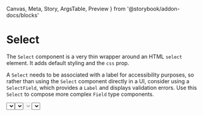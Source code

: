   Canvas,
  Meta,
  Story,
  ArgsTable,
  Preview
} from '@storybook/addon-docs/blocks'



<Meta title="Select" component={Select} />

# Select

The `Select` component is a very thin wrapper around an HTML `select` element. It adds default styling and the `css` prop.

A `Select` needs to be associated with a label for accessibility purposes, so rather than using the `Select` component directly in a UI, consider using a `SelectField`, which provides a `Label` and displays validation errors. Use this `Select` to compose more complex `Field` type components.

<Preview>
  <Story name="Basic">
    <Select
      ariaLabel={'basic'}
      options={[
        { value: 1, label: 'Apples' },
        { value: 2, label: 'Bananas' }
      ]}
    />
  </Story>
</Preview>

## Accessibility

For accessibility purposes the component needs either to have the `id` or `name` prop set to link it to the label it is associated with. If those are not available, please add an `aria-label` or a `title` to ensure that the component remains accessible

## Default Option

The component can display a default option without a value by passing the `defaultOption` property.

<Preview>
  <Story name="Default option">
    <Select
      defaultOption="please select"
      ariaLabel={'with default option'}
      options={[
        { value: 1, label: 'one' },
        { value: 2, label: 'two' }
      ]}
    />
  </Story>
</Preview>

## Disabled select

The component has a `disabled` state, by setting the `disabled` property.

<Preview>
  <Story name="Disabled control">
    <Select
      disabled={true}
      ariaLabel={'disabled dropdown'}
      options={[
        { value: 1, label: 'Apples' },
        { value: 2, label: 'Bananas' }
      ]}
    />
  </Story>
</Preview>

## Disabled Option

The component can show an option as `disabled`, by setting the `disabled` property on the option.

<Preview>
  <Story name="Disabled Option">
    <Select
      ariaLabel={'disabled options dropdown'}
      options={[
        { value: 1, label: 'Apples', disabled: true },
        { value: 2, label: 'Bananas' }
      ]}
    />
  </Story>
</Preview>

## Props

<ArgsTable of={Select} />
